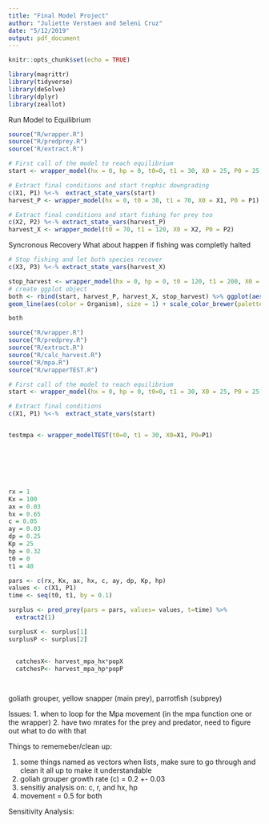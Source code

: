 ```yaml
---
title: "Final Model Project"
author: "Juliette Verstaen and Seleni Cruz"
date: "5/12/2019"
output: pdf_document
---
```


```r
knitr::opts_chunk$set(echo = TRUE)
```

```r

library(magrittr)
library(tidyverse)
library(deSolve)
library(dplyr)
library(zeallot)

```



Run Model to Equilibrium
```r

source("R/wrapper.R")
source("R/predprey.R")
source("R/extract.R")

# First call of the model to reach equilibrium
start <- wrapper_model(hx = 0, hp = 0, t0=0, t1 = 30, X0 = 25, P0 = 25)

# Extract final conditions and start trophic downgrading
c(X1, P1) %<-%  extract_state_vars(start)
harvest_P <- wrapper_model(hx = 0, t0 = 30, t1 = 70, X0 = X1, P0 = P1)

# Extract final conditions and start fishing for prey too
c(X2, P2) %<-% extract_state_vars(harvest_P)
harvest_X <- wrapper_model(t0 = 70, t1 = 120, X0 = X2, P0 = P2)

```

Syncronous Recovery
What about happen if fishing was completly halted
```r

# Stop fishing and let both species recover
c(X3, P3) %<-% extract_state_vars(harvest_X)

stop_harvest <- wrapper_model(hx = 0, hp = 0, t0 = 120, t1 = 200, X0 = X3, P0 = P3)
# create ggplot object
both <- rbind(start, harvest_P, harvest_X, stop_harvest) %>% ggplot(aes(x = Time, y = Abundance)) +
geom_line(aes(color = Organism), size = 1) + scale_color_brewer(palette = "Set1") + theme(legend.position = "none")

both

```


```r

source("R/wrapper.R")
source("R/predprey.R")
source("R/extract.R")
source("R/calc_harvest.R")
source("R/mpa.R")
source("R/wrapperTEST.R")

# First call of the model to reach equilibrium
start <- wrapper_model(hx = 0, hp = 0, t0=0, t1 = 30, X0 = 25, P0 = 25)

# Extract final conditions 
c(X1, P1) %<-%  extract_state_vars(start)


testmpa <- wrapper_modelTEST(t0=0, t1 = 30, X0=X1, P0=P1)







rx = 1
Kx = 100
ax = 0.03
hx = 0.65
c = 0.05
ay = 0.03
dp = 0.25
Kp = 25
hp = 0.32
t0 = 0
t1 = 40

pars <- c(rx, Kx, ax, hx, c, ay, dp, Kp, hp)
values <- c(X1, P1) 
time <- seq(t0, t1, by = 0.1)

surplus <- pred_prey(pars = pars, values= values, t=time) %>%
  extract2(1)

surplusX <- surplus[1]
surplusP <- surplus[2]
  
  
  catchesX<- harvest_mpa_hx*popX
  catchesP<- harvest_mpa_hp*popP




```

goliath grouper, yellow snapper (main prey), parrotfish (subprey) 

Issues:
1. when to loop for the Mpa movement (in the mpa function one or the wrapper)
2. have two mrates for the prey and predator, need to figure out what to do with that

Things to rememeber/clean up:

1. some things named as vectors when lists, make sure to go through and clean it all up to make it understandable
2. goliah grouper growth rate (c) = 0.2 +- 0.03
3. sensitiy analysis on: c, r, and hx, hp
4. movement = 0.5 for both

Sensitivity Analysis:



